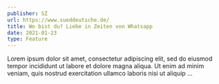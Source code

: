 ```yaml
---
publisher: SZ
url: https://www.sueddeutsche.de/
title: Wo bist du? Liebe in Zeiten von Whatsapp
date: 2021-01-23
type: Feature
---
```

Lorem ipsum dolor sit amet, consectetur adipiscing elit, sed do eiusmod tempor incididunt ut labore et dolore magna aliqua. Ut enim ad minim veniam, quis nostrud exercitation ullamco laboris nisi ut aliquip ...